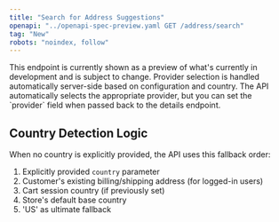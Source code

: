 ```yaml
---
title: "Search for Address Suggestions"
openapi: "../openapi-spec-preview.yaml GET /address/search"
tag: "New"
robots: "noindex, follow"
---
```


<Warning>
    This endpoint is currently shown as a preview of what's currently in development and is subject to change.
</Warning>

<Info>
    Provider selection is handled automatically server-side based on configuration and country. The API automatically selects the appropriate provider, but you can set the `provider` field when passed back to the details endpoint.
</Info>

## Country Detection Logic

When no country is explicitly provided, the API uses this fallback order:

1. Explicitly provided `country` parameter
2. Customer's existing billing/shipping address (for logged-in users)
3. Cart session country (if previously set)
4. Store's default base country
5. 'US' as ultimate fallback
